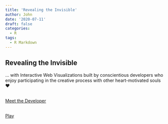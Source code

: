 ```yaml
---
title: 'Revealing the Invisible'
author: John
date: '2020-07-11'
draft: false
categories:
  - R
tags:
  - R Markdown
---
```


## Revealing the Invisible
... with Interactive Web Visualizations built by conscientious developers who enjoy participating in the creative process with other heart-motivated souls ❤
&nbsp;<br /><br />

[Meet the Developer](dev)
&nbsp;<br /><br />

<a id="aud1_play" href="revealing/#"  onclick="(function(evt) { evt.target.innerHTML='Now Playing'; evt.target.onclick = null; window.userTriggered=true; }) (event || window.event)">Play</a><br />
<!--a href="http://www.w3.org/2010/05/video/mediaevents.html" target="_blank">Media Help</a-->

<div id="stream" style="display: none; text-align:center">
<video id="aud1" preload="auto" muted="true" controls="true" style="width:480px;">
<source src="https://s3-us-west-1.amazonaws.com/real-currents/js-demos/video/the_word.mp4" />
<source src="https://s3-us-west-1.amazonaws.com/real-currents/js-demos/video/the_word.ogx" />
</video>
</div>
